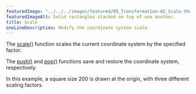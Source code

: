 ---
featuredImage: "../../../images/featured/05_Transformation-02_Scale-thumbnail.png"
featuredImageAlt: Solid rectangles stacked on top of one another.
title: Scale
oneLineDescription: Modify the coordinate system scale.
---

The
<a href="/reference/p5/scale">scale()</a>
function scales the current coordinate system by the specified
factor.

The
<a href="/reference/p5/push">push()</a>
and
<a href="/reference/p5/pop">pop()</a>
functions save and restore the coordinate system, respectively.

In this example, a square size 200 is drawn at the origin, with
three different scaling factors.
